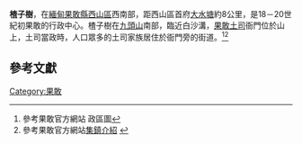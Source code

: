 '''楂子樹'''，在[[緬甸|緬甸]][[果敢縣|果敢縣]][[西山區|西山區]]西南部，距西山區首府[[大水塘|大水塘]]約8公里，是18－20世紀初果敢的行政中心。楂子樹在[[九頭山_(果敢)|九頭山]]南部，臨近白沙溝，[[果敢土司|果敢土司]]衙門位於山上，土司當政時，人口眾多的土司家族居住於衙門旁的街道。<ref>參考果敢官方網站{{cite web |url=http://www.kokang88.com/html/guogangaikuang/2008/1215/13.html |title=存档副本 |accessdate=2008-12-25 |deadurl=yes |archiveurl=https://web.archive.org/web/20081228023341/http://www.kokang88.com/html/guogangaikuang/2008/1215/13.html |archivedate=2008-12-28 }} 政區圖</ref><ref>參考果敢官方網站[http://www.kokang.net/html/guogangaikuang/2008/1214/5.html 集鎮介紹] {{Wayback|url=http://www.kokang.net/html/guogangaikuang/2008/1214/5.html |date=20090823071846 }}</ref>

==參考文獻==
{{Reflist}}

[[Category:果敢|Category:果敢]]
{{Myanmar-geo-stub}}